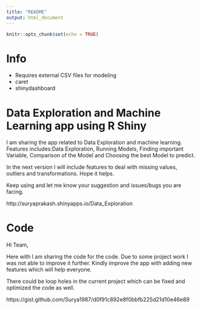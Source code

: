 ```yaml
---
title: "README"
output: html_document
---
```


```r
knitr::opts_chunk$set(echo = TRUE)
```

# Info

* Requires external CSV files for modeling
* caret
* shinydashboard


# Data Exploration and Machine Learning app using R Shiny

I am sharing the app related to Data Exploration and machine learning. Features includes:Data Exploration, Running Models, Finding important Variable, Comparison of the Model and Choosing the best Model to predict.

In the next version I will include features to deal with missing values, outliers and transformations. Hope it helps.

Keep using and let me know your suggestion and issues/bugs you are facing.

http://suryaprakash.shinyapps.io/Data_Exploration



# Code

Hi Team,

Here with I am sharing the code for the code. Due to some project work I was not able to improve it further. Kindly improve the app with adding new features which will help everyone.

There could be loop holes in the current project which can be fixed and optimized the code as well.

https://gist.github.com/Surya1987/d0f91c892e8f0bbfb225d21d10e46e89
